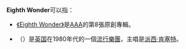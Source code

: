 '''Eighth Wonder'''可以指：
*[[Eighth_Wonder_(AAA)|《Eighth Wonder》]]是[[AAA_(團體)|AAA]]的第8張原創專輯。
*{{translink|en|Eighth Wonder|第八奇蹟}}（{{lang-en|Eighth Wonder}}）是[[英国|英国]]在1980年代的一個[[流行樂團|流行樂團]]，主唱是[[派西·肯塞特|派西·肯塞特]]。
{{Disambig|cat=非中文名称消歧义}}